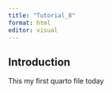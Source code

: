 ```yaml
---
title: "Tutorial_8"
format: html
editor: visual
---
```


## Introduction
This my first quarto file today